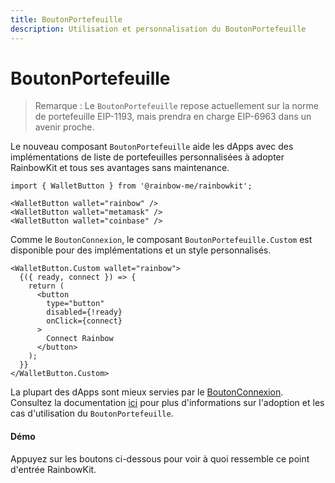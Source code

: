 ```yaml
---
title: BoutonPortefeuille
description: Utilisation et personnalisation du BoutonPortefeuille
---
```


# BoutonPortefeuille

> Remarque : Le `BoutonPortefeuille` repose actuellement sur la norme de portefeuille EIP-1193, mais prendra en charge EIP-6963 dans un avenir proche.

Le nouveau composant `BoutonPortefeuille` aide les dApps avec des implémentations de liste de portefeuilles personnalisées à adopter RainbowKit et tous ses avantages sans maintenance.

```tsx
import { WalletButton } from '@rainbow-me/rainbowkit';

<WalletButton wallet="rainbow" />
<WalletButton wallet="metamask" />
<WalletButton wallet="coinbase" />
```

Comme le `BoutonConnexion`, le composant `BoutonPortefeuille.Custom` est disponible pour des implémentations et un style personnalisés.

```tsx
<WalletButton.Custom wallet="rainbow">
  {({ ready, connect }) => {
    return (
      <button
        type="button"
        disabled={!ready}
        onClick={connect}
      >
        Connect Rainbow
      </button>
    );
  }}
</WalletButton.Custom>
```

La plupart des dApps sont mieux servies par le [BoutonConnexion](https://www.rainbowkit.com/docs/connect-button). Consultez la documentation [ici](https://www.rainbowkit.com/docs/wallet-button) pour plus d'informations sur l'adoption et les cas d'utilisation du `BoutonPortefeuille`.

#### Démo

Appuyez sur les boutons ci-dessous pour voir à quoi ressemble ce point d'entrée RainbowKit.

<WalletButtonDemo />
